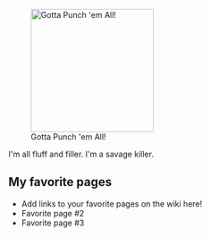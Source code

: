 [[File:1795821 764143596991327 4698268493457197414 o.jpg|thumb|220px|right|Gotta Punch 'em All!]]

I'm all fluff and filler. I'm a savage killer.

==My favorite pages==

* Add links to your favorite pages on the wiki here!
* Favorite page #2
* Favorite page #3